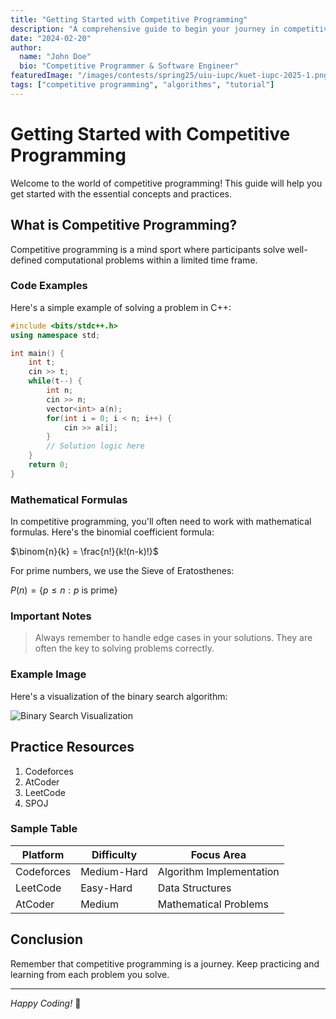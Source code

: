 ```yaml
---
title: "Getting Started with Competitive Programming"
description: "A comprehensive guide to begin your journey in competitive programming"
date: "2024-02-20"
author:
  name: "John Doe"
  bio: "Competitive Programmer & Software Engineer"
featuredImage: "/images/contests/spring25/uiu-iupc/kuet-iupc-2025-1.png"
tags: ["competitive programming", "algorithms", "tutorial"]
---
```


# Getting Started with Competitive Programming

Welcome to the world of competitive programming! This guide will help you get started with the essential concepts and practices.

## What is Competitive Programming?

Competitive programming is a mind sport where participants solve well-defined computational problems within a limited time frame.

### Code Examples

Here's a simple example of solving a problem in C++:

```cpp
#include <bits/stdc++.h>
using namespace std;

int main() {
    int t;
    cin >> t;
    while(t--) {
        int n;
        cin >> n;
        vector<int> a(n);
        for(int i = 0; i < n; i++) {
            cin >> a[i];
        }
        // Solution logic here
    }
    return 0;
}
```

### Mathematical Formulas

In competitive programming, you'll often need to work with mathematical formulas. Here's the binomial coefficient formula:

$\binom{n}{k} = \frac{n!}{k!(n-k)!}$

For prime numbers, we use the Sieve of Eratosthenes:

$P(n) = \{p \leq n : p \text{ is prime}\}$

### Important Notes

> Always remember to handle edge cases in your solutions. They are often the key to solving problems correctly.

### Example Image

Here's a visualization of the binary search algorithm:

![Binary Search Visualization](/images/contests/spring25/uiu-iupc/kuet-iupc-2025-1.png)

## Practice Resources

1. Codeforces
2. AtCoder
3. LeetCode
4. SPOJ

### Sample Table

| Platform | Difficulty | Focus Area |
|----------|------------|------------|
| Codeforces | Medium-Hard | Algorithm Implementation |
| LeetCode | Easy-Hard | Data Structures |
| AtCoder | Medium | Mathematical Problems |

## Conclusion

Remember that competitive programming is a journey. Keep practicing and learning from each problem you solve.

---

*Happy Coding!* 🚀
